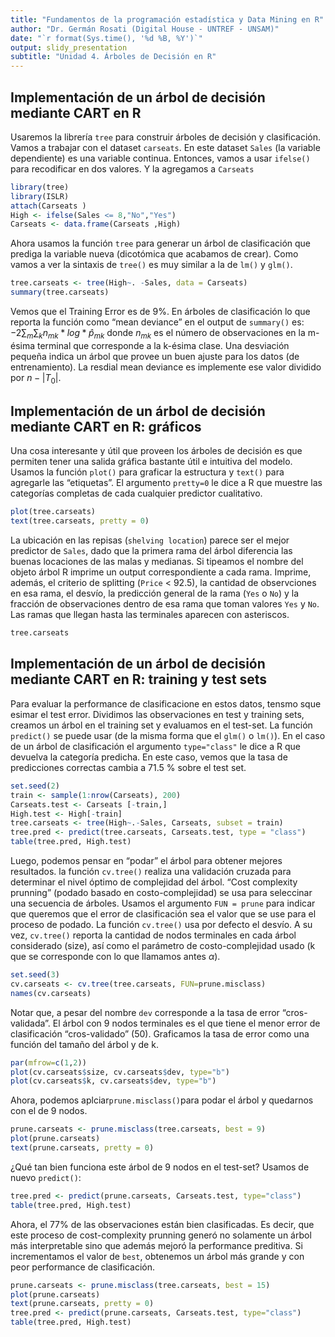 ```yaml
---
title: "Fundamentos de la programación estadística y Data Mining en R"
author: "Dr. Germán Rosati (Digital House - UNTREF - UNSAM)"
date: "`r format(Sys.time(), '%d %B, %Y')`"
output: slidy_presentation
subtitle: "Unidad 4. Árboles de Decisión en R"
---
```


## Implementación de un árbol de decisión mediante CART en R
Usaremos la librería `tree` para construir árboles de decisión y clasificación. Vamos a trabajar con el dataset `carseats`.
En este dataset `Sales` (la variable dependiente) es una variable continua. Entonces, vamos a usar `ifelse()` para recodificar en dos valores. Y la agregamos a `Carseats`
```r
library(tree)
library(ISLR)
attach(Carseats )
High <- ifelse(Sales <= 8,"No","Yes")
Carseats <- data.frame(Carseats ,High)
```
Ahora usamos la función `tree` para generar un árbol de clasificación que prediga la variable nueva (dicotómica que acabamos de crear). Como vamos a ver la sintaxis de `tree()` es muy similar a la de `lm()` y `glm()`.
```r
tree.carseats <- tree(High~. -Sales, data = Carseats)
summary(tree.carseats)
```
Vemos que el Training Error es de 9%. En árboles de clasificación lo que reporta la función como "mean deviance" en el output de `summary()` es:
$-2\sum_{m}\sum_{k}n_{mk}*log*\hat{p}_{mk}$
donde $n_{mk}$ es el número de observaciones en la m-ésima terminal que corresponde a la k-ésima clase. Una desviación pequeña indica un árbol que provee un buen ajuste para los datos (de entrenamiento). La resdial mean deviance es implemente ese valor dividido por $n-|T_{0}|$.

## Implementación de un árbol de decisión mediante CART en R: gráficos
Una cosa interesante y útil que proveen los árboles de decisión es que permiten tener una salida gráfica bastante útil e intuitiva del modelo. Usamos la función `plot()` para graficar la estructura y `text()` para agregarle las "etiquetas". El argumento `pretty=0` le dice a R que muestre las categorías completas de cada cualquier predictor cualitativo.
```r
plot(tree.carseats)
text(tree.carseats, pretty = 0)
```
La ubicación en las repisas (`shelving location`) parece ser el mejor predictor de `Sales`, dado que la primera rama del árbol diferencia las buenas locaciones de las malas y medianas.
Si tipeamos el nombre del objeto árbol R imprime un output correspondiente a cada rama. Imprime, además, el criterio de splitting (`Price` < 92.5), la cantidad de observciones en esa rama, el desvío, la predicción general de la rama (`Yes` o `No`) y la fracción de observaciones dentro de esa rama que toman valores `Yes` y `No`. Las ramas que llegan hasta las terminales aparecen con asteriscos.

```r
tree.carseats
```

## Implementación de un árbol de decisión mediante CART en R: training y test sets
Para evaluar la performance de clasificacione en estos datos, tensmo sque esimar el test error. Dividimos las observaciones en test y training sets, creamos un árbol en el training set y evaluamos en el test-set. La función `predict()` se puede usar (de la misma forma que el `glm()` o `lm()`). En el caso de un árbol de clasificación el argumento `type="class"` le dice a R que devuelva la categoría predicha. En este caso, vemos que la tasa de predicciones correctas cambia a 71.5 % sobre el test set.
```r
set.seed(2)
train <- sample(1:nrow(Carseats), 200)
Carseats.test <- Carseats [-train,]
High.test <- High[-train]
tree.carseats <- tree(High~.-Sales, Carseats, subset = train)
tree.pred <- predict(tree.carseats, Carseats.test, type = "class")
table(tree.pred, High.test)
```
Luego, podemos pensar en "podar" el árbol para obtener mejores resultados. la función `cv.tree()` realiza una validación cruzada para determinar el nivel óptimo de complejidad del árbol. "Cost complexity prunning" (podado basado en costo-complejidad) se usa para seleccinar una secuencia de árboles. Usamos el argumento `FUN = prune` para indicar que queremos que el error de clasificación sea el valor que se use para el proceso de podado. La función `cv.tree()` usa por defecto el desvío. A su vez, `cv.tree()` reporta la cantidad de nodos terminales en cada árbol considerado (size), así como el parámetro de costo-complejidad usado (k que se corresponde con lo que llamamos antes $\alpha$).
```r
set.seed(3)
cv.carseats <- cv.tree(tree.carseats, FUN=prune.misclass)
names(cv.carseats)
```
Notar que, a pesar del nombre `dev` corresponde a la tasa de error "cros-validada". El árbol con 9 nodos terminales es el que tiene el menor error de clasificación "cros-validado" (50). Graficamos la tasa de error como una función del tamaño del árbol y de k.
```r
par(mfrow=c(1,2))
plot(cv.carseats$size, cv.carseats$dev, type="b")
plot(cv.carseats$k, cv.carseats$dev, type="b")
```
Ahora, podemos aplciar`prune.misclass()`para podar el árbol y quedarnos con el de 9 nodos.
```r
prune.carseats <- prune.misclass(tree.carseats, best = 9)
plot(prune.carseats)
text(prune.carseats, pretty = 0)
```
¿Qué tan bien funciona este árbol de 9 nodos en el test-set? Usamos de nuevo `predict()`: 
```r
tree.pred <- predict(prune.carseats, Carseats.test, type="class")
table(tree.pred, High.test)
```
Ahora, el 77% de las observaciones están bien clasificadas. Es decir, que este proceso de cost-complexity prunning generó no solamente un árbol más interpretable sino que además mejoró la performance preditiva. Si incrementamos el valor de `best`, obtenemos un árbol más grande y con peor performance de clasificación.
```r
prune.carseats <- prune.misclass(tree.carseats, best = 15)
plot(prune.carseats)
text(prune.carseats, pretty = 0)
tree.pred <- predict(prune.carseats, Carseats.test, type="class")
table(tree.pred, High.test)
```
